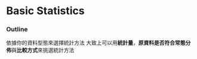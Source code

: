 # Basic Statistics
### Outline
依據你的資料型態來選擇統計方法
大致上可以用<b>統計量</b>，<b>原資料是否符合常態分佈</b>與<b>比較方式</b>來挑選統計方法
